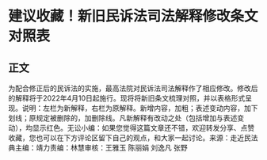 # 建议收藏！新旧民诉法司法解释修改条文对照表
## 正文
为配合修正后的民诉法的实施，最高法院对民诉法司法解释作了相应修改。修改后的解释将于2022年4月10日起施行。现将将新旧条文梳理对照，并以表格形式呈现。说明：左栏为新解释，右栏为原解释。新增内容，加粗；表述变动内容，加下划线；原规定被删除的，加删除线。凡新解释有改动之处（包括增加与表述变动），均显示红色。无讼小编：如果您觉得这篇文章还不错，欢迎转发分享、点赞收藏，您也可以在下方评论区留下自己的观点，和大家一起讨论。来源：走近民法典主编：靖力责编：林慧审核：王雅玉 陈丽娟 刘逸凡 张野